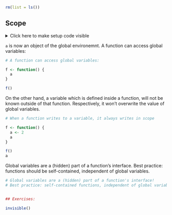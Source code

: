 ```r
rm(list = ls())
```


## Scope

<details><summary>Click here to make setup code visible</summary>
```r
### Scope

```
```r
a <- 5
```
</details>

`a` is now an object of the global environemnt. A function can access global variables:

```r
# A function can access global variables:
```
```r
f <- function() {
  a
}

f()
```

On the other hand, a variable which is defined inside a function, will not be known outside of that function. Respectively, it won't overwrite the value of global variables.

```r
# When a function writes to a variable, it always writes in scope
```
```r
f <- function() {
  a <- 2
  a
}

f()
a
```


Global variables are a (hidden) part of a function's interface.
Best practice: functions should be self-contained, independent of global variables.

```r
# Global variables are a (hidden) part of a function's interface!
# Best practice: self-contained functions, independent of global variables
```
```r

```


```r
## Exercises:
```
```r
invisible()
```
